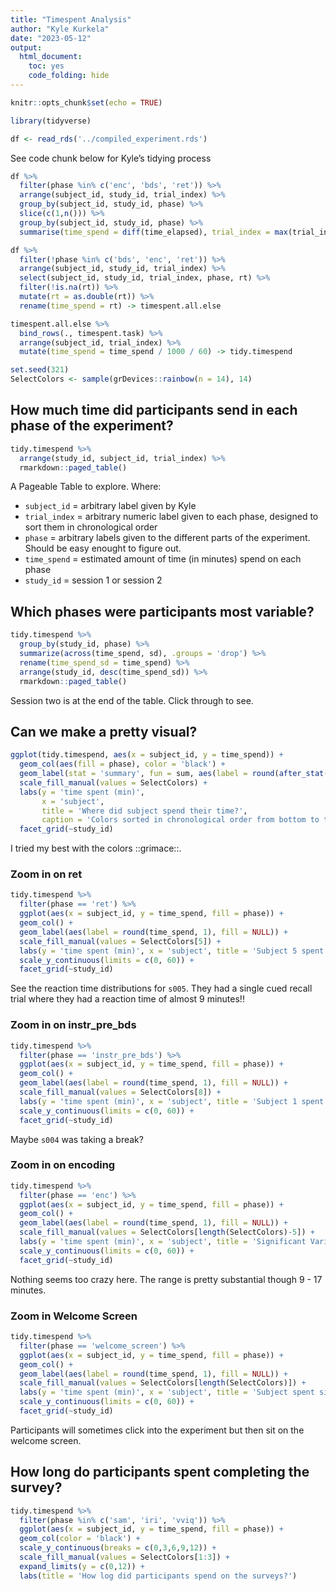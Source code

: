 ```yaml
---
title: "Timespent Analysis"
author: "Kyle Kurkela"
date: "2023-05-12"
output: 
  html_document: 
    toc: yes
    code_folding: hide
---
```


```r
knitr::opts_chunk$set(echo = TRUE)

library(tidyverse)

df <- read_rds('../compiled_experiment.rds')
```

See code chunk below for Kyle's tidying process

```r
df %>%
  filter(phase %in% c('enc', 'bds', 'ret')) %>%
  arrange(subject_id, study_id, trial_index) %>%
  group_by(subject_id, study_id, phase) %>%
  slice(c(1,n())) %>%
  group_by(subject_id, study_id, phase) %>%
  summarise(time_spend = diff(time_elapsed), trial_index = max(trial_index), .groups = 'drop') -> timespent.task

df %>%
  filter(!phase %in% c('bds', 'enc', 'ret')) %>%
  arrange(subject_id, study_id, trial_index) %>%
  select(subject_id, study_id, trial_index, phase, rt) %>%
  filter(!is.na(rt)) %>%
  mutate(rt = as.double(rt)) %>%
  rename(time_spend = rt) -> timespent.all.else

timespent.all.else %>%
  bind_rows(., timespent.task) %>%
  arrange(subject_id, trial_index) %>%
  mutate(time_spend = time_spend / 1000 / 60) -> tidy.timespend

set.seed(321)
SelectColors <- sample(grDevices::rainbow(n = 14), 14)
```

## How much time did participants send in each phase of the experiment?

```r
tidy.timespend %>%
  arrange(study_id, subject_id, trial_index) %>%
  rmarkdown::paged_table()
```

A Pageable Table to explore. Where:

- `subject_id` = arbitrary label given by Kyle  
- `trial_index` = arbitrary numeric label given to each phase, designed to sort them in chronological order
- `phase` = arbitrary labels given to the different parts of the experiment. Should be easy enought to figure out.
- `time_spend` = estimated amount of time (in minutes) spend on each phase  
- `study_id` = session 1 or session 2

## Which phases were participants most variable?

```r
tidy.timespend %>% 
  group_by(study_id, phase) %>% 
  summarize(across(time_spend, sd), .groups = 'drop') %>%
  rename(time_spend_sd = time_spend) %>%
  arrange(study_id, desc(time_spend_sd)) %>%
  rmarkdown::paged_table()
```

Session two is at the end of the table. Click through to see.

## Can we make a pretty visual?

```r
ggplot(tidy.timespend, aes(x = subject_id, y = time_spend)) +
  geom_col(aes(fill = phase), color = 'black') +
  geom_label(stat = 'summary', fun = sum, aes(label = round(after_stat(y), 1))) +
  scale_fill_manual(values = SelectColors) +
  labs(y = 'time spent (min)', 
       x = 'subject', 
       title = 'Where did subject spend their time?', 
       caption = 'Colors sorted in chronological order from bottom to top. Labels are total time spent on session (min).') +
  facet_grid(~study_id)
```

I tried my best with the colors ::grimace::.

### Zoom in on ret

```r
tidy.timespend %>%
  filter(phase == 'ret') %>%
  ggplot(aes(x = subject_id, y = time_spend, fill = phase)) +
  geom_col() +
  geom_label(aes(label = round(time_spend, 1), fill = NULL)) +
  scale_fill_manual(values = SelectColors[5]) +
  labs(y = 'time spent (min)', x = 'subject', title = 'Subject 5 spent ~30 minutes on the cued recall alone') +
  scale_y_continuous(limits = c(0, 60)) +
  facet_grid(~study_id)
```

See the reaction time distributions for `s005`. They had a single cued recall trial where they had a reaction time of almost 9 minutes!!

### Zoom in on instr_pre_bds

```r
tidy.timespend %>%
  filter(phase == 'instr_pre_bds') %>%
  ggplot(aes(x = subject_id, y = time_spend, fill = phase)) +
  geom_col() +
  geom_label(aes(label = round(time_spend, 1), fill = NULL)) +
  scale_fill_manual(values = SelectColors[8]) +
  labs(y = 'time spent (min)', x = 'subject', title = 'Subject 1 spent ~17 minutes on the backwards digit span instructions...') +
  scale_y_continuous(limits = c(0, 60)) +
  facet_grid(~study_id)
```

Maybe `s004` was taking a break?

### Zoom in on encoding

```r
tidy.timespend %>%
  filter(phase == 'enc') %>%
  ggplot(aes(x = subject_id, y = time_spend, fill = phase)) +
  geom_col() +
  geom_label(aes(label = round(time_spend, 1), fill = NULL)) +
  scale_fill_manual(values = SelectColors[length(SelectColors)-5]) +
  labs(y = 'time spent (min)', x = 'subject', title = 'Significant Variability in Encoding Time to Completion') +
  scale_y_continuous(limits = c(0, 60)) +
  facet_grid(~study_id)
```

Nothing seems too crazy here. The range is pretty substantial though 9 - 17 minutes.  

### Zoom in Welcome Screen

```r
tidy.timespend %>%
  filter(phase == 'welcome_screen') %>%
  ggplot(aes(x = subject_id, y = time_spend, fill = phase)) +
  geom_col() +
  geom_label(aes(label = round(time_spend, 1), fill = NULL)) +
  scale_fill_manual(values = SelectColors[length(SelectColors)]) +
  labs(y = 'time spent (min)', x = 'subject', title = 'Subject spent significant time one welcome screen') +
  scale_y_continuous(limits = c(0, 60)) +
  facet_grid(~study_id)
```

Participants will sometimes click into the experiment but then sit on the welcome screen.  

## How long do participants spent completing the survey?

```r
tidy.timespend %>%
  filter(phase %in% c('sam', 'iri', 'vviq')) %>%
  ggplot(aes(x = subject_id, y = time_spend, fill = phase)) +
  geom_col(color = 'black') +
  scale_y_continuous(breaks = c(0,3,6,9,12)) +
  scale_fill_manual(values = SelectColors[1:3]) +
  expand_limits(y = c(0,12)) +
  labs(title = 'How log did participants spend on the surveys?')
```

